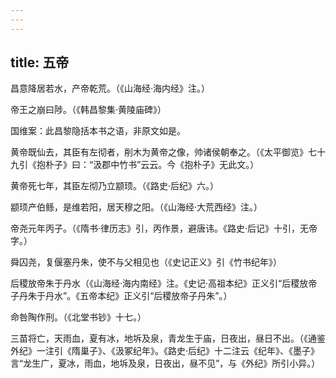 ```yaml
---
---
---
```

title: 五帝
---





昌意降居若水，产帝乾荒。（《山海经·海内经》注。）

帝王之崩曰陟。（《韩昌黎集·黄陵庙碑》）

国维案：此昌黎隐括本书之语，非原文如是。

黄帝既仙去，其臣有左彻者，削木为黄帝之像，帅诸侯朝奉之。（《太平御览》七十九引《抱朴子》曰：“汲郡中竹书”云云。今《抱朴子》无此文。）

黄帝死七年，其臣左彻乃立颛顼。（《路史·后纪》六。）

颛顼产伯鲧，是维若阳，居天穆之阳。（《山海经·大荒西经》注。）

帝尧元年丙子。（《隋书·律历志》引，丙作景，避唐讳。《路史·后记》十引，无帝字。）

舜囚尧，复偃塞丹朱，使不与父相见也（《史记正义》引《竹书纪年》）

后稷放帝朱于丹水（《山海经·海内南经》注。《史记·高祖本纪》正义引“后稷放帝子丹朱于丹水”。《五帝本纪》正义引“后稷放帝子丹朱”。）

命咎陶作刑。（《北堂书钞》十七。）

三苗将亡，天雨血，夏有冰，地坼及泉，青龙生于庙，日夜出，昼日不出。（《通鉴外纪》一注引《隋巢子》、《汲冢纪年》。《路史·后纪》十二注云《纪年》、《墨子》言“龙生广，夏冰，雨血，地坼及泉，日夜出，昼不见”，与《外纪》所引小异。）